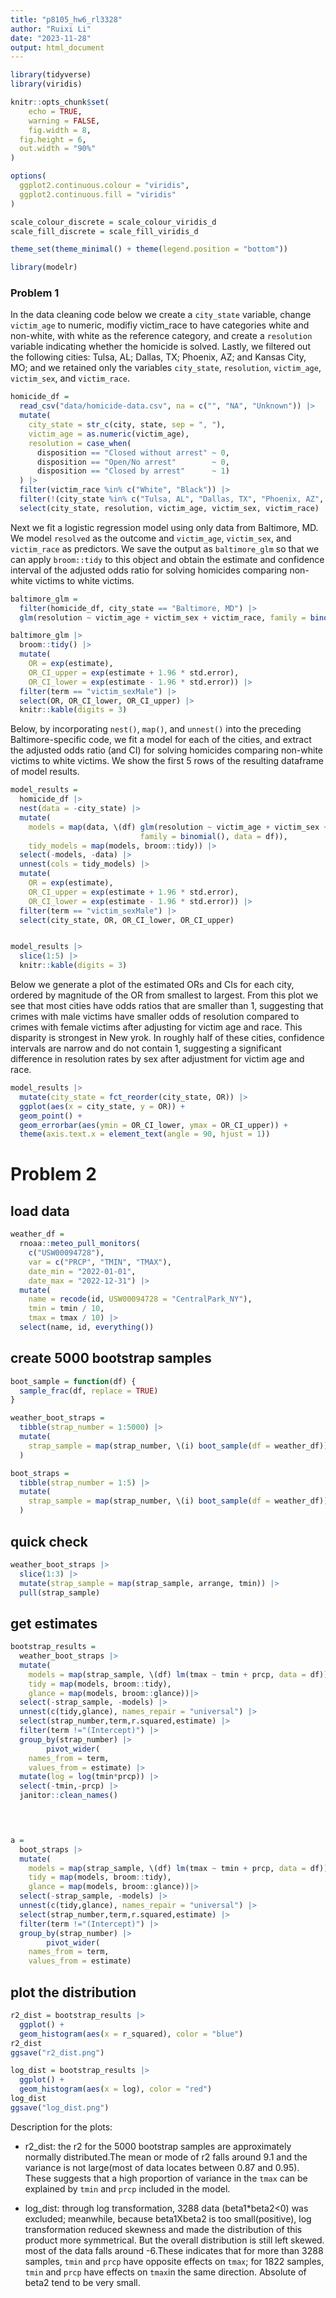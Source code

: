 ```yaml
---
title: "p8105_hw6_rl3328"
author: "Ruixi Li"
date: "2023-11-28"
output: html_document
---
```


```r
library(tidyverse)
library(viridis)

knitr::opts_chunk$set(
	echo = TRUE,
	warning = FALSE,
	fig.width = 8, 
  fig.height = 6,
  out.width = "90%"
)

options(
  ggplot2.continuous.colour = "viridis",
  ggplot2.continuous.fill = "viridis"
)

scale_colour_discrete = scale_colour_viridis_d
scale_fill_discrete = scale_fill_viridis_d

theme_set(theme_minimal() + theme(legend.position = "bottom"))
```

```r
library(modelr)
```

### Problem 1

In the data cleaning code below we create a `city_state` variable, change `victim_age` to numeric, modifiy victim_race to have categories white and non-white, with white as the reference category, and create a `resolution` variable indicating whether the homicide is solved. Lastly, we filtered out the following cities: Tulsa, AL; Dallas, TX; Phoenix, AZ; and Kansas City, MO; and we retained only the variables `city_state`, `resolution`, `victim_age`, `victim_sex`, and `victim_race`.

```r


homicide_df = 
  read_csv("data/homicide-data.csv", na = c("", "NA", "Unknown")) |> 
  mutate(
    city_state = str_c(city, state, sep = ", "),
    victim_age = as.numeric(victim_age),
    resolution = case_when(
      disposition == "Closed without arrest" ~ 0,
      disposition == "Open/No arrest"        ~ 0,
      disposition == "Closed by arrest"      ~ 1)
  ) |> 
  filter(victim_race %in% c("White", "Black")) |> 
  filter(!(city_state %in% c("Tulsa, AL", "Dallas, TX", "Phoenix, AZ", "Kansas City, MO"))) |> 
  select(city_state, resolution, victim_age, victim_sex, victim_race)
```

Next we fit a logistic regression model using only data from Baltimore, MD. We model `resolved` as the outcome and `victim_age`, `victim_sex`, and `victim_race` as predictors. We save the output as `baltimore_glm` so that we can apply `broom::tidy` to this object and obtain the estimate and confidence interval of the adjusted odds ratio for solving homicides comparing non-white victims to white victims.

```r
baltimore_glm = 
  filter(homicide_df, city_state == "Baltimore, MD") |> 
  glm(resolution ~ victim_age + victim_sex + victim_race, family = binomial(), data = _)

baltimore_glm |> 
  broom::tidy() |> 
  mutate(
    OR = exp(estimate), 
    OR_CI_upper = exp(estimate + 1.96 * std.error),
    OR_CI_lower = exp(estimate - 1.96 * std.error)) |> 
  filter(term == "victim_sexMale") |> 
  select(OR, OR_CI_lower, OR_CI_upper) |>
  knitr::kable(digits = 3)
```

Below, by incorporating `nest()`, `map()`, and `unnest()` into the preceding Baltimore-specific code, we fit a model for each of the cities, and extract the adjusted odds ratio (and CI) for solving homicides comparing non-white victims to white victims. We show the first 5 rows of the resulting dataframe of model results.

```r
model_results = 
  homicide_df |> 
  nest(data = -city_state) |> 
  mutate(
    models = map(data, \(df) glm(resolution ~ victim_age + victim_sex + victim_race, 
                             family = binomial(), data = df)),
    tidy_models = map(models, broom::tidy)) |> 
  select(-models, -data) |> 
  unnest(cols = tidy_models) |> 
  mutate(
    OR = exp(estimate), 
    OR_CI_upper = exp(estimate + 1.96 * std.error),
    OR_CI_lower = exp(estimate - 1.96 * std.error)) |> 
  filter(term == "victim_sexMale") |> 
  select(city_state, OR, OR_CI_lower, OR_CI_upper)


model_results |>
  slice(1:5) |> 
  knitr::kable(digits = 3)
```

Below we generate a plot of the estimated ORs and CIs for each city, ordered by magnitude of the OR from smallest to largest. From this plot we see that most cities have odds ratios that are smaller than 1, suggesting that crimes with male victims have smaller odds of resolution compared to crimes with female victims after adjusting for victim age and race. This disparity is strongest in New yrok. In roughly half of these cities, confidence intervals are narrow and do not contain 1, suggesting a significant difference in resolution rates by sex after adjustment for victim age and race. 

```r
model_results |> 
  mutate(city_state = fct_reorder(city_state, OR)) |> 
  ggplot(aes(x = city_state, y = OR)) + 
  geom_point() + 
  geom_errorbar(aes(ymin = OR_CI_lower, ymax = OR_CI_upper)) + 
  theme(axis.text.x = element_text(angle = 90, hjust = 1))
```

# Problem 2

## load data
```r
weather_df = 
  rnoaa::meteo_pull_monitors(
    c("USW00094728"),
    var = c("PRCP", "TMIN", "TMAX"), 
    date_min = "2022-01-01",
    date_max = "2022-12-31") |>
  mutate(
    name = recode(id, USW00094728 = "CentralPark_NY"),
    tmin = tmin / 10,
    tmax = tmax / 10) |>
  select(name, id, everything())


```

## create 5000 bootstrap samples

```r

boot_sample = function(df) {
  sample_frac(df, replace = TRUE)
}

weather_boot_straps = 
  tibble(strap_number = 1:5000) |> 
  mutate(
    strap_sample = map(strap_number, \(i) boot_sample(df = weather_df))
  )

boot_straps = 
  tibble(strap_number = 1:5) |> 
  mutate(
    strap_sample = map(strap_number, \(i) boot_sample(df = weather_df))
  )

```

## quick check
```r
weather_boot_straps |> 
  slice(1:3) |> 
  mutate(strap_sample = map(strap_sample, arrange, tmin)) |> 
  pull(strap_sample)
```

## get estimates

```r
bootstrap_results = 
  weather_boot_straps |> 
  mutate(
    models = map(strap_sample, \(df) lm(tmax ~ tmin + prcp, data = df)),
    tidy = map(models, broom::tidy),
    glance = map(models, broom::glance))|> 
  select(-strap_sample, -models) |> 
  unnest(c(tidy,glance), names_repair = "universal") |> 
  select(strap_number,term,r.squared,estimate) |>
  filter(term !="(Intercept)") |>
  group_by(strap_number) |>
        pivot_wider(
    names_from = term,
    values_from = estimate) |>
  mutate(log = log(tmin*prcp)) |>
  select(-tmin,-prcp) |>
  janitor::clean_names()
  



a =
  boot_straps |> 
  mutate(
    models = map(strap_sample, \(df) lm(tmax ~ tmin + prcp, data = df)),
    tidy = map(models, broom::tidy),
    glance = map(models, broom::glance))|> 
  select(-strap_sample, -models) |> 
  unnest(c(tidy,glance), names_repair = "universal") |> 
  select(strap_number,term,r.squared,estimate) |>
  filter(term !="(Intercept)") |>
  group_by(strap_number) |>
        pivot_wider(
    names_from = term,
    values_from = estimate)
```

## plot the distribution

```r

r2_dist = bootstrap_results |>
  ggplot() +
  geom_histogram(aes(x = r_squared), color = "blue") 
r2_dist
ggsave("r2_dist.png")

log_dist = bootstrap_results |>
  ggplot() +
  geom_histogram(aes(x = log), color = "red") 
log_dist
ggsave("log_dist.png")
```

Description for the plots:

* r2_dist: the r2 for the 5000 bootstrap samples are approximately normally distributed.The mean or mode of r2 falls around 9.1 and the variance is not large(most of data locates between 0.87 and 0.95). These suggests that a high proportion of variance in the `tmax`  can be explained by `tmin` and `prcp` included in the model.


* log_dist: through log transformation, 3288 data (beta1*beta2<0) was excluded; meanwhile, because beta1Xbeta2 is too small(positive), log transformation reduced skewness and made the distribution of this product more symmetrical. But the overall distribution is still left skewed. most of the data falls around -6.These indicates that for more than 3288 samples, `tmin` and `prcp` have opposite effects on `tmax`; for 1822 samples, `tmin` and `prcp` have effects on `tmax`in the same direction. Absolute of beta2 tend to be very small. 
 